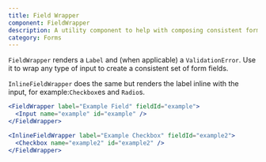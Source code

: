 ```yaml
---
title: Field Wrapper
component: FieldWrapper
description: A utility component to help with composing consistent form fields
category: Forms
---
```


`FieldWrapper` renders a `Label` and (when applicable) a `ValidationError`. Use it to wrap any type of input to create a consistent set of form fields.

`InlineFieldWrapper` does the same but renders the label inline with the input, for example:`Checkbox`es and `Radio`s.

```jsx preview
<FieldWrapper label="Example Field" fieldId="example">
  <Input name="example" id="example" />
</FieldWrapper>

<InlineFieldWrapper label="Example Checkbox" fieldId="example2">
  <Checkbox name="example2" id="example2" />
</FieldWrapper>
```
